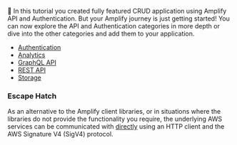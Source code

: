 👏  In this tutorial you created fully featured CRUD application using Amplify API and Authentication. 
But your Amplify journey is just getting started! You can now explore the API and Authentication categories 
in more depth or dive into the other categories and add them to your application.

- [Authentication](/gen1/[platform]/build-a-backend/auth/set-up-auth/)
- [Analytics](/gen1/[platform]/build-a-backend/more-features/analytics/set-up-analytics/)
- [GraphQL API](/gen1/[platform]/build-a-backend/graphqlapi/set-up-graphql-api/)
- [REST API](/gen1/[platform]/build-a-backend/restapi/set-up-rest-api/)
- [Storage](/gen1/[platform]/build-a-backend/storage/set-up-storage/)

### Escape Hatch

As an alternative to the Amplify client libraries, or in situations where the libraries do not provide the functionality you require,
the underlying AWS services can be communicated with [directly](/gen1/[platform]/start/project-setup/escape-hatch/)
using an HTTP client and the AWS Signature V4 (SigV4) protocol.
